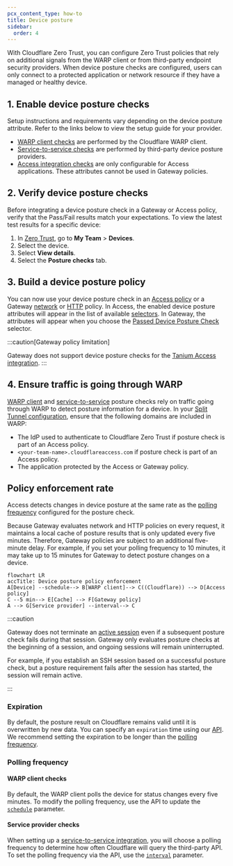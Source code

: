 ```yaml
---
pcx_content_type: how-to
title: Device posture
sidebar:
  order: 4
---
```



With Cloudflare Zero Trust, you can configure Zero Trust policies that rely on additional signals from the WARP client or from third-party endpoint security providers. When device posture checks are configured, users can only connect to a protected application or network resource if they have a managed or healthy device.

## 1. Enable device posture checks

Setup instructions and requirements vary depending on the device posture attribute. Refer to the links below to view the setup guide for your provider.

- [WARP client checks](/cloudflare-one/identity/devices/warp-client-checks/) are performed by the Cloudflare WARP client.
- [Service-to-service checks](/cloudflare-one/identity/devices/service-providers/) are performed by third-party device posture providers.
- [Access integration checks](/cloudflare-one/identity/devices/access-integrations/) are only configurable for Access applications. These attributes cannot be used in Gateway policies.

## 2. Verify device posture checks

Before integrating a device posture check in a Gateway or Access policy, verify that the Pass/Fail results match your expectations. To view the latest test results for a specific device:

1. In [Zero Trust](https://one.dash.cloudflare.com/), go to **My Team** > **Devices**.
2. Select the device.
3. Select **View details**.
4. Select the **Posture checks** tab.

## 3. Build a device posture policy

You can now use your device posture check in an [Access policy](/cloudflare-one/policies/access/) or a Gateway [network](/cloudflare-one/policies/gateway/network-policies/common-policies/#enforce-device-posture) or [HTTP](/cloudflare-one/policies/gateway/http-policies/common-policies/#check-device-posture) policy. In Access, the enabled device posture attributes will appear in the list of available [selectors](/cloudflare-one/policies/access/#selectors). In Gateway, the attributes will appear when you choose the [Passed Device Posture Check](/cloudflare-one/policies/gateway/network-policies/#device-posture) selector.

:::caution[Gateway policy limitation]

Gateway does not support device posture checks for the [Tanium Access integration](/cloudflare-one/identity/devices/access-integrations/tanium/).
:::

## 4. Ensure traffic is going through WARP

[WARP client](/cloudflare-one/identity/devices/warp-client-checks/) and [service-to-service](/cloudflare-one/identity/devices/service-providers/) posture checks rely on traffic going through WARP to detect posture information for a device. In your [Split Tunnel configuration](/cloudflare-one/connections/connect-devices/warp/configure-warp/route-traffic/split-tunnels/), ensure that the following domains are included in WARP:

- The IdP used to authenticate to Cloudflare Zero Trust if posture check is part of an Access policy.
- `<your-team-name>.cloudflareaccess.com` if posture check is part of an Access policy.
- The application protected by the Access or Gateway policy.

## Policy enforcement rate

Access detects changes in device posture at the same rate as the [polling frequency](#polling-frequency) configured for the posture check.

Because Gateway evaluates network and HTTP policies on every request, it maintains a local cache of posture results that is only updated every five minutes. Therefore, Gateway policies are subject to an additional five-minute delay. For example, if you set your polling frequency to 10 minutes, it may take up to 15 minutes for Gateway to detect posture changes on a device.

```mermaid
flowchart LR
accTitle: Device posture policy enforcement
A[Device] --schedule--> B[WARP client]--> C((Cloudflare)) --> D[Access policy]
C --5 min--> E[Cache] --> F[Gateway policy]
A --> G[Service provider] --interval--> C
```

:::caution

Gateway does not terminate an [active session](/cloudflare-one/connections/connect-devices/warp/configure-warp/warp-sessions/#configure-warp-sessions-in-gateway) even if a subsequent posture check fails during that session. Gateway only evaluates posture checks at the beginning of a session, and ongoing sessions will remain uninterrupted.

For example, if you establish an SSH session based on a successful posture check, but a posture requirement fails after the session has started, the session will remain active.

:::

### Expiration

By default, the posture result on Cloudflare remains valid until it is overwritten by new data. You can specify an `expiration` time using our [API](/api/resources/zero_trust/subresources/devices/subresources/posture/methods/update/). We recommend setting the expiration to be longer than the [polling frequency](#polling-frequency).

### Polling frequency

#### WARP client checks

By default, the WARP client polls the device for status changes every five minutes. To modify the polling frequency, use the API to update the [`schedule`](/api/resources/zero_trust/subresources/devices/subresources/posture/methods/update/) parameter.

#### Service provider checks

When setting up a [service-to-service integration](/cloudflare-one/identity/devices/service-providers/), you will choose a polling frequency to determine how often Cloudflare will query the third-party API. To set the polling frequency via the API, use the [`interval`](/api/resources/zero_trust/subresources/devices/subresources/posture/subresources/integrations/methods/edit/) parameter.
